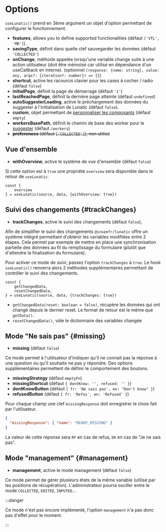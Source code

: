 # Options

`useLunatic()` prend en 3ème argument un objet d'option permettant de configurer le fonctionnement.

- **features**, allows you to define supported functionalities (défaut `['VTL', 'MD']`).
- **savingType**, définit dans quelle clef sauvegarder les données (défaut `'COLLECTED'`)
- **onChange**, méthode appelée lorsqu'une variable change suite à une action utilisateur (doit être mémoïsé car utilisé en dépendance d'un useCallback en interne). (optionnel `(response: {name: string}, value: any, args?: {iteration?: number}) => {}`)
- **shortcut**, active les racourcis clavier pour les cases à cocher / radio (défaut `false`)
- **initialPage**, définit la page de démarrage (défaut `'1'`)
- **lastReachedPage**, définit la dernière page atteinte (défaut `undefined`)
- **autoSuggesterLoading**, active le préchargement des données du suggester à l'initialisation de Lunatic (défaut `false`).
- **custom**, objet permettant de [personnaliser les composants](./personnalisation) (défaut `empty`)
- **workersBasePath**, définit le chemin de base des worker pour le [suggester](./components/fields/suggester) (défaut `/workers`)
- ~~**preferences** (défaut `['COLLECTED']`), non utilisé~~

## Vue d'ensemble

- **withOverview**, active le système de vue d'ensemble (défaut `false`)

Si cette option est à `true` une propriété `overview` sera disponible dans le retour de `useLunatic`.

```tsx
const {
    overview
} = useLunatic(source, data, {withOverview: true})
```

## Suivi des changements {#trackChanges}

- **trackChanges**, active le suivi des changements (défaut `false`),

Afin de simplifier le suivi des changements `@inseefr/lunatic` offre un système intégré permettant d'obtenir les variables modifiées entre 2 étapes. Cela permet par exemple de mettre en place une synchronisation partielle des données au fil du remplissage du formulaire (plutôt que d'attendre la finalisation du formulaire).

Pour activer ce mode de suivi, passez l'option `trackChanges` à `true`. Le hook `useLunatic()` renverra alors 2 méthodes supplémentaires permettant de contrôler le suivi des changements.

```tsx
const {
    getChangedData,
    resetChangedData,
} = useLunatic(source, data, {trackChanges: true})
```

- `getChangedData(reset: boolean = false)`, récupère les données qui ont changé depuis le dernier reset. Le format de retour est le même que `getData()`.
- `resetChangedData()`, vide le dictionnaire des variables changée

## Mode "Ne sais pas" {#missing}

- **missing** (défaut `false`)

Ce mode permet à l'utilisateur d'indiquer qu'il ne connait pas la réponse à une question ou qu'il souhaite ne pas y répondre. Des options supplémentaires permettent de définir le comportement des boutons.

- **missingStrategy** (défaut `emptyFn`)
- **missingShortcut** (défaut `{ dontKnow: '', refused: '' }`)
- **dontKnowButton** (défaut `{ fr: 'Ne sais pas', en: "Don't know" }`)
- **refusedButton** (défaut `{ fr: 'Refus', en: 'Refused' }`)

Pour chaque champ une clef `missingResponse` doit enregistrer le choix fait par l'utilisateur.

```json
{
  "missingResponse": { "name": "READY_MISSING" }
}
```

La valeur de cette réponse sera `RF` en cas de refus, `DK` en cas de "Je ne sais pas".

## Mode "management" {#management}

- **management**, active le mode management (défaut `false`)

Ce mode permet de gérer plusieurs états de la même variable (utilisé par les positions de récupération). L'administrateur pourra osciller entre le mode `COLLECTED`, `EDITED`, `INPUTED`...

:::danger

Ce mode n'est pas encore implémenté, l'option `management` n'a pas donc pas d'effet pour le moment.

:::
